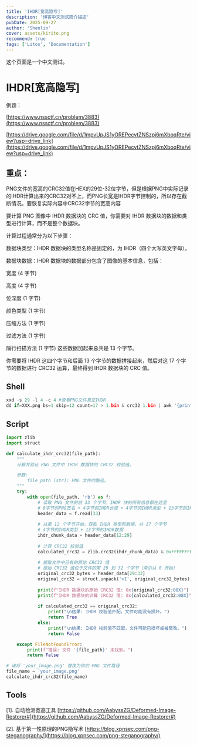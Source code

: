 ```yaml
---
title: 'IHDR[宽高隐写]'
description: '博客中文测试简介描述'
pubDate: 2025-09-27
author: 'Shenlin'
cover: assets/kirito.png
recommend: true
tags: ['Litos', 'Documentation']
---
```


这个页面是一个中文测试。

# IHDR[宽高隐写]

例题：

[https://www.nssctf.cn/problem/3883](https://www.nssctf.cn/problem/3883)

[https://drive.google.com/file/d/1mpvUpJS1yOREPecvtZNSzpj6mXboqRte/view?usp=drive_link](https://drive.google.com/file/d/1mpvUpJS1yOREPecvtZNSzpj6mXboqRte/view?usp=drive_link)

## 重点：

PNG文件的宽高的CRC32值在HEX的29位-32位字节，但是根据PNG中实际记录的IHDR计算出来的CRC32对不上，而PNG长宽是IHDR字节控制的，所以存在截断情况。要恢复实际内容中CRC32字节的宽高内容

要计算 PNG 图像中 IHDR 数据块的 CRC 值，你需要对 IHDR 数据块的数据和类型进行计算，而不是整个数据块。

计算过程通常分为以下步骤：

数据块类型：IHDR 数据块的类型名称是固定的，为 IHDR（四个大写英文字母）。

数据块数据：IHDR 数据块的数据部分包含了图像的基本信息，包括：

宽度 (4 字节)

高度 (4 字节)

位深度 (1 字节)

颜色类型 (1 字节)

压缩方法 (1 字节)

过滤方法 (1 字节)

隔行扫描方法 (1 字节)
这些数据加起来总共是 13 个字节。

你需要将 IHDR 这四个字节和后面 13 个字节的数据拼接起来，然后对这 17 个字节的数据进行 CRC32 运算，最终得到 IHDR 数据块的 CRC 值。

## Shell

```python
xxd -s 29 -l 4 -c 4 #查看PNG文件真正IHDR
dd if=XXX.png bs=1 skip=12 count=17 > 1.bin & crc32 1.bin | awk '{printf toupper($1)}'
```

## Script

```python
import zlib
import struct

def calculate_ihdr_crc32(file_path):
    """
    计算并验证 PNG 文件中 IHDR 数据块的 CRC32 校验值。

    参数:
        file_path (str): PNG 文件的路径。
    """
    try:
        with open(file_path, 'rb') as f:
            # 读取 PNG 文件的前 33 个字节，IHDR 块的所有信息都在这里
            # 8字节的PNG签名 + 4字节的IHDR长度 + 4字节的IHDR类型 + 13字节的IHDR数据 + 4字节的IHDR CRC32
            header_data = f.read(33)
            
            # 从第 12 个字节开始，获取 IHDR 类型和数据，共 17 个字节
            # 4字节的IHDR类型 + 13字节的IHDR数据
            ihdr_chunk_data = header_data[12:29]
            
            # 计算 CRC32 校验值
            calculated_crc32 = zlib.crc32(ihdr_chunk_data) & 0xFFFFFFFF
            
            # 提取文件中已有的原始 CRC32 值
            # 原始 CRC32 值位于文件的第 29 到 32 个字节（索引从 0 开始）
            original_crc32_bytes = header_data[29:33]
            original_crc32 = struct.unpack('>I', original_crc32_bytes)[0]
            
            print(f"IHDR 数据块的原始 CRC32 值: 0x{original_crc32:08X}")
            print(f"IHDR 数据块的计算 CRC32 值: 0x{calculated_crc32:08X}")
            
            if calculated_crc32 == original_crc32:
                print("\n结果: IHDR 校验值匹配，文件可能没有损坏。")
                return True
            else:
                print("\n结果: IHDR 校验值不匹配，文件可能已损坏或被篡改。")
                return False

    except FileNotFoundError:
        print(f"错误: 文件 '{file_path}' 未找到。")
        return False

# 请将 'your_image.png' 替换为你的 PNG 文件路径
file_name = 'your_image.png'
calculate_ihdr_crc32(file_name)

```

## Tools

[1]. 自动检测宽高工具 [https://github.com/AabyssZG/Deformed-Image-Restorer#](https://github.com/AabyssZG/Deformed-Image-Restorer#)

[2]. 基于第一性原理的PNG隐写术 [https://blog.xpnsec.com/png-steganography/](https://blog.xpnsec.com/png-steganography/)
